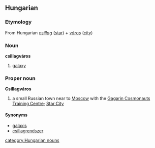 ==Hungarian==
===Etymology===
From Hungarian ''[[csillag]]'' ([[star]]) + ''[[város]]'' ([[city]])
===Noun===
'''csillagváros'''
# [[galaxy]]

===Proper noun===
'''Csillagváros'''
# a small Russian town near to [[Moscow]] with the [[w:Gagarin Cosmonauts Training Centre|Gagarin Cosmonauts Training Centre]]; [[w:Star City|Star City]]

====Synonyms====
*[[galaxis]]
*[[csillagrendszer]]

[[category:Hungarian nouns]]
